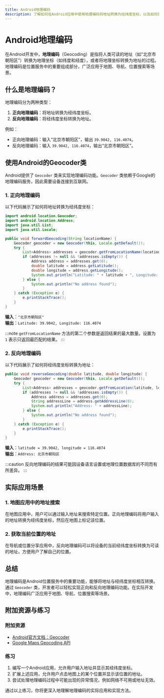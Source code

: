 ```yaml
---
title: Android地理编码
description: 了解如何在Android应用中使用地理编码将地址转换为经纬度坐标，以及如何将经纬度坐标转换为地址。
---
```


# Android地理编码

在Android开发中，**地理编码**（Geocoding）是指将人类可读的地址（如“北京市朝阳区”）转换为地理坐标（如纬度和经度），或者将地理坐标转换为地址的过程。地理编码是位置服务中的重要组成部分，广泛应用于地图、导航、位置搜索等场景。

## 什么是地理编码？

地理编码分为两种类型：
1. **正向地理编码**：将地址转换为经纬度坐标。
2. **反向地理编码**：将经纬度坐标转换为地址。

例如：
- 正向地理编码：输入“北京市朝阳区”，输出 `39.9042, 116.4074`。
- 反向地理编码：输入 `39.9042, 116.4074`，输出“北京市朝阳区”。

## 使用Android的Geocoder类

Android提供了 `Geocoder` 类来实现地理编码功能。`Geocoder` 类依赖于Google的地理编码服务，因此需要设备连接到互联网。

### 1. 正向地理编码

以下代码展示了如何将地址转换为经纬度坐标：

```java
import android.location.Geocoder;
import android.location.Address;
import java.util.List;
import java.util.Locale;

public void forwardGeocoding(String locationName) {
    Geocoder geocoder = new Geocoder(this, Locale.getDefault());
    try {
        List<Address> addresses = geocoder.getFromLocationName(locationName, 1);
        if (addresses != null && !addresses.isEmpty()) {
            Address address = addresses.get(0);
            double latitude = address.getLatitude();
            double longitude = address.getLongitude();
            System.out.println("Latitude: " + latitude + ", Longitude: " + longitude);
        } else {
            System.out.println("No address found");
        }
    } catch (Exception e) {
        e.printStackTrace();
    }
}
```

**输入**：`"北京市朝阳区"`  
**输出**：`Latitude: 39.9042, Longitude: 116.4074`

:::note
`getFromLocationName` 方法的第二个参数是返回结果的最大数量。设置为 `1` 表示只返回最匹配的结果。
:::

### 2. 反向地理编码

以下代码展示了如何将经纬度坐标转换为地址：

```java
public void reverseGeocoding(double latitude, double longitude) {
    Geocoder geocoder = new Geocoder(this, Locale.getDefault());
    try {
        List<Address> addresses = geocoder.getFromLocation(latitude, longitude, 1);
        if (addresses != null && !addresses.isEmpty()) {
            Address address = addresses.get(0);
            String addressLine = address.getAddressLine(0);
            System.out.println("Address: " + addressLine);
        } else {
            System.out.println("No address found");
        }
    } catch (Exception e) {
        e.printStackTrace();
    }
}
```

**输入**：`latitude = 39.9042, longitude = 116.4074`  
**输出**：`Address: 北京市朝阳区`

:::caution
反向地理编码的结果可能因设备语言设置或地理位置数据库的不同而有所差异。
:::

## 实际应用场景

### 1. 地图应用中的地址搜索
在地图应用中，用户可以通过输入地址来搜索特定位置。正向地理编码将用户输入的地址转换为经纬度坐标，然后在地图上标记该位置。

### 2. 获取当前位置的地址
在导航或位置分享应用中，反向地理编码可以将设备的当前经纬度坐标转换为可读的地址，方便用户了解自己的位置。

## 总结

地理编码是Android位置服务中的重要功能，能够将地址与经纬度坐标相互转换。通过 `Geocoder` 类，开发者可以轻松实现正向和反向地理编码功能。在实际开发中，地理编码广泛应用于地图、导航、位置搜索等场景。

## 附加资源与练习

### 附加资源
- [Android官方文档：Geocoder](https://developer.android.com/reference/android/location/Geocoder)
- [Google Maps Geocoding API](https://developers.google.com/maps/documentation/geocoding/start)

### 练习
1. 编写一个Android应用，允许用户输入地址并显示其经纬度坐标。
2. 扩展上述应用，允许用户点击地图上的某个位置并显示该位置的地址。
3. 尝试处理地理编码过程中可能出现的异常情况，例如网络不可用或地址无效。

通过以上练习，你将更深入地理解地理编码的实际应用和实现方法。